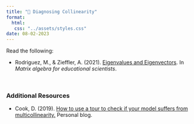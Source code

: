 ```yaml
---
title: "📖 Diagnosing Collinearity"
format:
  html:
   css: "../assets/styles.css"
date: 08-02-2023
---
```



Read the following:

- Rodriguez, M., &amp; Zieffler, A. (2021). [Eigenvalues and Eigenvectors](https://zief0002.github.io/matrix-algebra/eigenvalues-and-eigenvectors.html). In *Matrix algebra for educational scientists*.  

<br />


### Additional Resources

- Cook, D. (2019). [How to use a tour to check if your model suffers from multicollinearity.](http://dicook.org/2019/09/13/touring-to-check-for-multicollinearity/) Personal blog.

<br />
